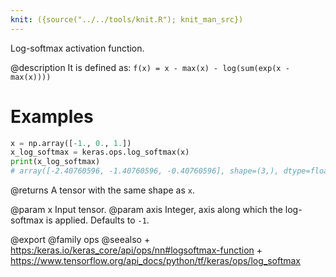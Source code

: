 ```yaml
---
knit: ({source("../../tools/knit.R"); knit_man_src})
---
```

Log-softmax activation function.

@description
It is defined as:
`f(x) = x - max(x) - log(sum(exp(x - max(x))))`

# Examples
```python
x = np.array([-1., 0., 1.])
x_log_softmax = keras.ops.log_softmax(x)
print(x_log_softmax)
# array([-2.40760596, -1.40760596, -0.40760596], shape=(3,), dtype=float64)
```

@returns
A tensor with the same shape as `x`.

@param x Input tensor.
@param axis Integer, axis along which the log-softmax is applied.
    Defaults to `-1`.

@export
@family ops
@seealso
+ <https:/keras.io/keras_core/api/ops/nn#logsoftmax-function>
+ <https://www.tensorflow.org/api_docs/python/tf/keras/ops/log_softmax>
